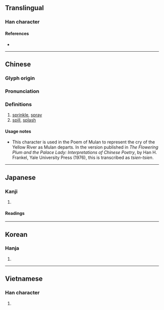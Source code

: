 {{also|溅}}
{{character info/new}}
==Translingual==

===Han character===
{{Han char|rn=85|rad=水|as=15|sn=18|four=33153|canj=EBCI|ids=⿰氵賤}}

====References====
* {{Han ref|kx=0657.380|dkj=18557|dj=1068.060|hdz=31778.030|uh=6FFA|ud=28666|bh=C271|bd=49777}}

----

==Chinese==
{{zh-forms|s=溅}}

===Glyph origin===
{{Han etym}}

===Pronunciation===
{{zh-pron
|m=zàn,jiàn,jiān
|c=zin3,zin1,cin2,cin3
|h=pfs=
|md=
|mn=chōaⁿ/qz,xm,zz:chiān
|mn_note=chōaⁿ - vernacular; chiān - literary
|w=
|mc=y
|oc=y
|cat=v
}}

===Definitions===
{{zh-hanzi}}

# [[sprinkle]], [[spray]]
# [[spill]], [[splash]]

====Usage notes====
* This character is used in the Poem of Mulan to represent the cry of the Yellow River as Mulan departs. In the version published in ''The Flowering Plum and the Palace Lady: Interpretations of Chinese Poetry'', by Han H. Frankel, Yale University Press (1976), this is transcribed as ''tsien-tsien''.

{{zh-cat|Intermediate}}

----

==Japanese==

===Kanji===
{{ja-kanji|grade=|rs=水15}}

# {{defn|lang=ja|sort=水15}}

====Readings====
{{ja-readings
|goon=せん
|kanon=せん
|kun=そそ-ぐ}}

----

==Korean==

===Hanja===
{{ko-hanja|hangeul=천}}

# {{defn|lang=ko|sort=水15}}

----

==Vietnamese==

===Han character===
{{vi-hantu|[[tiên]], [[tiễn]]|rs=水15}}

# {{defn|lang=vi}}